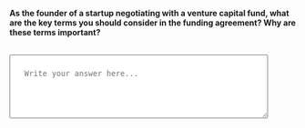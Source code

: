 ::: {.question-block}

<label for="module1_long4"><strong>As the founder of a startup negotiating with a venture capital fund, what are the key terms you should consider in the funding agreement? Why are these terms important?</strong></label><br><br>

<textarea id="module1_long4" name="module1_long4" rows="4" cols="60" placeholder="Write your answer here..." style="width:90%; padding:25px;"></textarea>


:::
